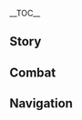 {{CharacterTabs}}
{{LanguageTabs}}
__TOC__
==Story==
{{VO/Story
|character           = Gorou
|language            = ko
|name                = 고로

|vo_01_01_title      = 첫 만남…
|vo_01_01_subtitle   = Hello
|vo_01_01_file       = VO_{language}{character} Hello.ogg
|vo_01_01_tx         = 와타츠미섬 저항군 대장 고로, 도우러 왔어! 네 명성은 익히 들어 알고 있지. 난 네 옆에서 함께 싸우고, 함께 승리할 거야! 어때? 방금 내 대사? 꽤 괜찮은 기세였지?
|vo_01_01_rm         = Watacheumiseom jeohanggun daejang Goro, doureo wasseo! Ne myeongseong'eun iki deureo algo ijji. Nan ne yeopeseo hamkke ssaugo, hamkke seungrihal geoya! Eottae? Banggeum nae daesa? Kkwae gwaenchaneun giseyeojji?
|vo_02_01_title      = 잡담・군사 전략
|vo_02_01_subtitle   = Chat: Tactics
|vo_02_01_file       = VO_{language}{character} Chat - Tactics.ogg
|vo_02_01_tx         = 항상 전투태세를 갖춰야 변수에 대응할 수 있어
|vo_02_01_rm         = Hangsang jeontutaesereul gachwoya byeonsue daeeunghal su isseo
|vo_02_02_title      = 잡담・훈련
|vo_02_02_subtitle   = Chat: Training
|vo_02_02_file       = VO_{language}{character} Chat - Training.ogg
|vo_02_02_tx         = 모처럼 전투가 없으니까, 체력 훈련이나 하자!
|vo_02_02_rm         = Mocheoreom jeontuga eopsseunikka, cheryeok hunryeonina haja!
|vo_02_03_title      = 잡담・체격
|vo_02_03_subtitle   = Chat: Physique
|vo_02_03_file       = VO_{language}{character} Chat - Physique.ogg
|vo_02_03_tx         = 건장한 체격은 힘의 상징이지. 사기를 높이는 데도 도움 되고. 더 노력해야겠어!
|vo_02_03_rm         = Geonjanghan chegyeogeun him-ui sangjing'iji. Sagireul nopineun dedo doum doego. Deo noryeokaeyagesseo!
|vo_03_01_title      = 비가 올 때…
|vo_03_01_subtitle   = When It Rains
|vo_03_01_file       = VO_{language}{character} When It Rains.ogg
|vo_03_01_tx         = 꼬리가 젖었네…. 모닥불에서 좀 말려야겠어
|vo_03_01_rm         = Kkoriga jeojeonne... Modakbureseo jom mallyeoyagesseo
|vo_03_02_title      = 번개가 칠 때…
|vo_03_02_subtitle   = When Thunder Strikes
|vo_03_02_file       = VO_{language}{character} When Thunder Strikes.ogg
|vo_03_02_tx         = 적군인가!?
|vo_03_02_rm         = Jeokguninga!?
|vo_03_03_title      = 눈이 올 때…
|vo_03_03_subtitle   = When It Snows
|vo_03_03_file       = VO_{language}{character} When It Snows.ogg
|vo_03_03_tx         = 추워… 이런 날씨에 야외활동은 안 하는 게 좋지…
|vo_03_03_rm         = Chuwo... ireon nalssie yaoehwaldong'eun an haneun ge jochi...
|vo_03_04_title      = 햇살이 좋을 때…
|vo_03_04_subtitle   = When the Sun Is Out
|vo_03_04_file       = VO_{language}{character} When the Sun Is Out.ogg
|vo_03_04_tx         = 햇볕을 쬐는 건 좋지만, 사기가 해이해지면 안 돼
|vo_03_04_rm         = Haetbyeocheul jjoeneun geon jochiman, sagiga haeihaejimyeon an dwae
|vo_03_05_title      = 강풍이 불 때…
|vo_03_05_subtitle   = When the Wind Is Blowing
|vo_03_05_file       = VO_{language}{character} When the Wind Is Blowing.ogg
|vo_03_05_tx         = 순풍일 땐 우리가 유리해. 역풍이래도 겁먹을 필요 없어!
|vo_03_05_rm         = Sunpung'il ttaen uriga yurihae. Yeokpung'iraedo geopmeogeul piryo eopsseo!
|vo_04_01_title      = 아침 인사…
|vo_04_01_subtitle   = Good Morning
|vo_04_01_file       = VO_{language}{character} Good Morning.ogg
|vo_04_01_tx         = 아침 훈련 시간인데, 같이 등산 갈래?
|vo_04_01_rm         = Achim hunryeon siganinde, gachi deungsan gallae?
|vo_04_02_title      = 점심 인사…
|vo_04_02_subtitle   = Good Afternoon
|vo_04_02_file       = VO_{language}{character} Good Afternoon.ogg
|vo_04_02_tx         = 점심은 생선 무조림과 흰 쌀밥이야. 이 조합이 저항군들 사이에서 유행이거든, 너도 한번 먹어봐
|vo_04_02_rm         = Jeomsimeun saengseon mujorimgwa huin ssalbabiya. I johabi jeohanggundeul saieseo yuhaeng'igeodeun, neodo hanbeon meogeobwa
|vo_04_03_title      = 저녁 인사…
|vo_04_03_subtitle   = Good Evening
|vo_04_03_file       = VO_{language}{character} Good Evening.ogg
|vo_04_03_tx         = 밤에도 태만하지 말고 눈이 어둠에 익숙해질 수 있게 해야 돼. 칠흑같이 어두운 곳이 전쟁터가 될 수도 있으니까
|vo_04_03_rm         = Bamedo taemanhaji malgo nuni eodume iksukaejil su ikke haeya dwae. Chireukkachi eoduun gosi jeonjaengteoga doel sudo isseunikka
|vo_04_04_title      = 굿나잇…
|vo_04_04_subtitle   = Good Night...
|vo_04_04_file       = VO_{language}{character} Good Night.ogg
|vo_04_04_tx         = 피곤해? 그럼 보초는 내가 설 테니까 넌 좀 쉬어! 네가 돌아왔을 때 모든 게 전과 똑같은 모습일 거라고 내가 보장할게
|vo_04_04_rm         = Pigonae? Geureom bochoneun naega seol tenikka neom jom swieo! Nega dorawasseul ttae modeun ge jeongwa ttokkateun moseubil georago naega bojanghalge
|vo_05_01_title      = 고로 자신에 대해・형님
|vo_05_01_subtitle   = About {character}: Top Dog
|vo_05_01_file       = VO_{language}{character} About {character} - Top Dog.ogg
|vo_05_01_tx         = 「고로 형님」? 어디서 들은 거야? 휴… 솔직히 말할게. 평소 장병들과 친하게 지내거든. 좋은 물건이 있으면 다 같이 공유하기도 하고. 그래서 그들이 날 존중하는 의미로 사석에서 형님이라고 부르곤 해. 하지만 다들 나보다 나이가 많은걸…
|vo_05_01_rm         = "Goro Hyeongnim"? Eodiso deureun geoya? Hyu... soljiki maralkke. Pyeongso jangbyeongdeulgwa chinhage jinaegeodeun. Joeun mulgeoni isseumyeon da gachi gong'yuhagido hago. Geuraeseo geudeuri nal jonjunghaneun uimiro saseogeseo hyeongnimirago bureugon hae. Hajiman dadeul naboda naiga maneungeol...
|vo_05_02_title      = 고로 자신에 대해・의견
|vo_05_02_subtitle   = About {character}: Advice
|vo_05_02_friendship = 4
|vo_05_02_file       = VO_{language}{character} About {character} - Advice.ogg
|vo_05_02_tx         = 내가 항상 전투에서 이겨서 그런지 장병들은 날 대단한 사람이라고 생각하는 모양이야. 아주 작은 일에도 내 의견을 묻곤 해. 그들의 눈빛을 보면 거절할 수 없지만, 내 계략에도 한계가 있어서… 원칙적인 얘기나, 감으로 대답을 해줄 수밖에 없거든. 에휴, 뭔가 좀 미안한 것 같네…
|vo_05_02_rm         = Naega hangsang jeontueseo igyeoseo geureonji jangbyeongdeureun nal daedanan saramirago saenggakaneun moyang'iya. Aju jageun iredo nae uigyeoneul mukkon hae. Geudeul-ui nunbicheul bomyeon geojeolhal su eopjjiman, nae gyeryagedo hangyega isseoseo... wonchikjeogin yaegina, gameuro daedabeul haejul subakke eopkkeodeun. Ehyu, mwonga jom mianhan geot ganne...
|vo_06_01_title      = 우리에 대해・고민 상담
|vo_06_01_subtitle   = About Us: Speaking Your Mind
|vo_06_01_file       = VO_{language}{character} About Us - Speaking Your Mind.ogg
|vo_06_01_tx         = 고민 있으면 마음속에 묻어두지 말고, 나한테 얘기해. 내가 모든 일을 다 잘하진 않지만, 최선을 다해서 방법을 생각해 볼게! 내 대답이… 좀 못 미더울 수도 있지만, 너의 가장 좋은 청중이 되어줄게
|vo_06_01_rm         = Gomin isseumyeon maeumsoge mudeoduji malgo, nahante yaegihae. Naega modeun ireul da jarajin anchiman, choeseoneul dahaeseo bangbeobeul saenggakhae bolkke! Nae daedabi... jom mot mideoul sudo ijjiman, neo-ui gajang joeun cheongjung'i doeeojulkke
|vo_06_02_title      = 우리에 대해・동고동락
|vo_06_02_subtitle   = About Us: Camaraderie
|vo_06_02_friendship = 6
|vo_06_02_file       = VO_{language}{character} About Us - Camaraderie.ogg
|vo_06_02_tx         = 같이 훈련하고, 같이 밥 먹고, 같이 쉬면… 소통하기도 편하고, 호흡도 잘 맞게 돼. 중요한 순간에 눈빛만으로 메시지를 전달할 수도 있고… 어? 그러면 안 돼? 음… 나랑 다른 형제들은 다 이렇게 친해졌는데
|vo_06_02_rm         = Gachi hunryeonhago, gachi bap meokgo, gachi swimyeon... sotonghagido pyeonhago, hoheupdo jal makke dwae. Jung'yohan sungane nunbitmaneuro mesijireul jeondalhal sudo ikko... eo? Geureomyeon an dwae? Eum... narang dareun hyeongjedeureun da ireoke chinaejyeonneunde
|vo_07_01_title      = 「신의 눈」에 대해…
|vo_07_01_subtitle   = About the Vision
|vo_07_01_friendship = 4
|vo_07_01_file       = VO_{language}{character} About the Vision.ogg
|vo_07_01_tx         = 「신의 눈」은 내가 전장에서 더 큰 책임을 지고, 전우들을 위해 길을 열 수 있도록 많은 도움을 주지. 하지만 개인의 힘이 아무리 강해도 전쟁의 승패를 좌우할 수 없어. 모두가 힘을 합치는 게 제일 중요하지
|vo_07_01_rm         = "Sin-ui Nun"eun naega jeonjang'eseo deo keun chaegimeul jigo, jeonudeureul wihae gireul yeol su ittorok maneun doumeul juji. Hajiman gaein-ui himi amuri ganghaedo jeonjaeng-ui seungpaereul jwauhal su eopsseo. Moduga himeul hapchineun ge jeil jung'yohaji
|vo_07_02_title      = 하고 싶은 이야기・가벼운 옷차림
|vo_07_02_subtitle   = Something to Share: Dressed for Battle
|vo_07_02_friendship = 4
|vo_07_02_file       = VO_{language}{character} Something to Share - Dressed for Battle.ogg
|vo_07_02_tx         = 가벼운 옷차림으로 전투에 나가는 게 나랑 잘 맞아. 난 전장을 빠르게 누비며 승기를 잡는 데 자신 있거든. 내 화살은 가장 강한 장병을 겨누고, 상대방의 기세를 꺾어버리지
|vo_07_02_rm         = Gabyeoun ocharimeuro jeontue haganeun ge narang jal maja. Nan jeonjang'eul ppareuge nubimyeo seunggireul japneun de jasin ikkeodeun. Nae hwasareun gajang ganghan jangbyeong'eul gyeonugo, sangdaebang-ui gisereul kkeokkeobeoriji
|vo_07_03_title      = 하고 싶은 이야기・상승장군
|vo_07_03_subtitle   = Something to Share: Ever-Victorious General
|vo_07_03_file       = VO_{language}{character} Something to Share - Ever-Victorious General.ogg
|vo_07_03_tx         = 장병들이 내게 「뾰족 귀의 상승 장군」이라는 별명을 붙여줬어. 게다가 「고로 형님의 귀를 만지면 상승 장군의 행운을 얻을 수 있다」는 이상한 소문까지 돌고 있지. 아… 만지는 건 절대 안 돼! 그들이 아무리 재밌어하더라도 안 된다고! 음? 너도 만져보고 싶다고? 야, 야…
|vo_07_03_rm         = Jangbyeongdeuri naege "Ppyojok Gwi-ui Sangseung Janggun"iraneun byeolmyeong'eul buchyeojwosseo. Gedaga "Goro hyeongnim-ui gwireul manjimyeon sangseung janggun-ui haeng'uneul eodeul su itta"neun isanghan somunkkaji dolgo ijji. A... manjineun geon jeoldae an dwae! Geudeuri amuri jaemisseohadeorado an doendago! Eum? Neodo manjyeobogo sipttago? Ya, ya...
|vo_07_04_title      = 흥미있는 일…
|vo_07_04_subtitle   = Interesting Things
|vo_07_04_file       = VO_{language}{character} Interesting Things.ogg
|vo_07_04_tx         = 리월엔 구름 위로 높이 솟은 산들이 많다던데, 직접 가서 보고 등산도 해보고 싶어
|vo_07_04_rm         = Riworen gureum wiro nopi soseun sandeuri mantadeonde, jikjeop gaseo bogo deungsando haebogo sipeo
|vo_08_01_title      = 북두에 대해…
|vo_08_01_subtitle   = About [[Beidou]]
|vo_08_01_friendship = 4
|vo_08_01_file       = VO_{language}{character} About Beidou.ogg
|vo_08_01_tx         = 북두 선장은 의리를 중시하고 실력도 뛰어나서 존경받을 만해. 동료들이 분쟁에 휘말리는 걸 원치 않는다고 했던 그녀의 말을 우리도 이해해. 그래서 꼭 필요할 때만 도움을 청하지
|vo_08_01_rm         = Bukdu seonjang'eun uirireul jungsihago sillyeokdo ttwieonaseo jongyeongbadeul manhae. Dongryodeuri bunjaeng'e hwimallineun geol wonchi anneundago haetdeon geunyeo-ui mareul urido ihaehae. Geuraeseo kkok piryoha ttaeman doumeul cheonghaji
|vo_08_02_title      = 카에데하라 카즈하에 대해…
|vo_08_02_subtitle   = About [[Kaedehara Kazuha]]
|vo_08_02_friendship = 4
|vo_08_02_file       = VO_{language}{character} About Kaedehara Kazuha.ogg
|vo_08_02_tx         = 아주 다양한 방랑자를 만나봤지만, 카즈하는 그중에서도 가장 특이한 사람이야. 바람처럼 어디에도 머물지 않지만, 항상 주변 사람에게 뭔가를 가져다주거든. 카즈하와 함께 싸우면서 난 「소탈함」을 배웠어. 어쨌든 난 카즈하랑 꽤 잘 맞아!
|vo_08_02_rm         = Aju dayanghan bangrangjareul mannabwajjiman, Kajuhaneun geujung'eseodeo gajang teugihan saramiya. Baramcheoreom eodiedo meomulji anchiman, hangsang jubyeon saramege mwongareul gajyeodajugeodeun. Kajuhawa hamkke ssaumyeonseo nan "Sotalham"eul baewosseo. Eojjaetteun nan Kajuharang kkwae jal maja!
|vo_08_03_title      = 산고노미야 코코미에 대해・직책
|vo_08_03_subtitle   = About [[Sangonomiya Kokomi]]: Duties
|vo_08_03_friendship = 4
|vo_08_03_file       = VO_{language}{character} About Sangonomiya Kokomi - Duties.ogg
|vo_08_03_tx         = 산고노미야 님은 와타츠미섬의 최고 지도자로서 현재 정세를 파악하고 계획을 세우는 일을 맡고 계셔. 난 세부 사항을 실행하고, 전선의 형세를 통제하는 걸 맡고 있고. 저항군은 모두가 한마음으로 승리만을 좇지
|vo_08_03_rm         = Sangonomiya nimeun Watacheumiseom-ui choego jidojaroseo hyeonjae jeongsereul paakhago gyehoegeul seuneun ireul makko gyesyeo. Nan sebu sahang'eul silhaenghago, jeonseon-ui jyeongsereul tongjehaneun geol makko ikko. Jeohangguneun moduga hanmaeumeuro seungrimaneul jojji
|vo_08_04_title      = 산고노미야 코코미에 대해・태도
|vo_08_04_subtitle   = About Sangonomiya Kokomi: Attitude
|vo_08_04_friendship = 4
|vo_08_04_file       = VO_{language}{character} About Sangonomiya Kokomi - Attitude.ogg
|vo_08_04_tx         = 나는 산고노미야 님을 마음 깊이 존경해. 만약 산고노미야 님의 신묘한 계략이 없었다면 저항군은 전쟁에서 지금과 같은 성과를 거둘 수 없었을 거야. 하지만 사석에서 산고노미야 님은 조용한 생활을 더 좋아하시는 것 같아. 군사 업무 때문이 아니라면 굳이 그분을 방해하는 일은 없어
|vo_08_04_rm         = Naneun Sangonomiya nimeul maeun gipi jongyeonghae. Manyak Sangonomiya nim-ui sinmyohan gyeryagi eopsseottamyeon jeohangguneun jeonjaeng'eseo jigeumgwa gateun seonggwareul geodul su eopsseosseul geoya. Hajiman saseogeseo Sangonomiya nimeun joyonghan saenghwareul deo joahasineun geot gata. Gunsa eommu ttaemuni aniramyeon guji geubuneul banghaehaneun ireun eopsseo
|vo_08_05_title      = 라이덴 쇼군에 대해…
|vo_08_05_subtitle   = About the [[Raiden Shogun]]
|vo_08_05_friendship = 4
|vo_08_05_quest      = Omnipresence Over Mortals
|vo_08_05_file       = VO_{language}{character} About the Raiden Shogun.ogg
|vo_08_05_tx         = 라이덴 쇼군… 어떤 이유 때문이었든, 예전 그녀의 행동엔 동의 못 해. 현재 와타츠미섬과 막부가 평화 조약을 맺긴 했지만, 결코 경계를 늦출 순 없어. 다시 충돌하는 일이 생긴다면, 난 반드시 전선으로 돌아갈 거야
|vo_08_05_rm         = Raiden Syogun... eotteon iyu ttaemunieotteun, yejeon geunyeo-ui haengdong'en dong'ui mot hae. Hyeonjae Watacheumiseomgwa makbuga pyeonghwa joyageul maetgin haejjiman, gyeolko gyeonggyereul neutchul sun eopsseo. Dasi chungdolhaneun iri saenggindamyeon, nan bandeusi jeonseoneuro doragal geoya
|vo_08_06_title      = 쿠죠 사라에 대해…
|vo_08_06_subtitle   = About [[Kujou Sara]]
|vo_08_06_friendship = 4
|vo_08_06_quest      = Stillness, the Sublimation of Shadow
|vo_08_06_file       = VO_{language}{character} About Kujou Sara.ogg
|vo_08_06_tx         = 막부군에 좋은 감정은 없지만, 쿠죠 사라는 아마 막부군 중에서도 가장 정직한 장성일 거야. 여러 번 겨뤄봤는데, 이길 때도 있고 질 때도 있었지. 전엔 성숙하지 못하게도 저런 사람이 민중의 염원을 소중히 여기고, 막부의 통제를 받지 않으면 좋겠다고 생각한 적이 있어
|vo_08_06_rm         = Makbugune joeun gamjeong'eun eopjjiman, Kujyo Saraneun makbugun jung'eseodo gajang jeongjikhan jangseong'il geoya. Yeoreo beon gyeorwobwanneunde, igil ttaedo ikko jil ttaedo isseojji. Jeonen seongsukhaji motagedo jeoreon sarami minjung-ui yeomwoneul sojunghi yeogigo, makbu-ui tongjereul bajji aneumyeon jokettago saenggakhan jeogi isseo
|vo_08_07_title      = 야에 미코에 대해…
|vo_08_07_subtitle   = About [[Yae Miko]]
|vo_08_07_friendship = 4
|vo_08_07_file       = VO_{language}{character} About Yae Miko.ogg
|vo_08_07_tx         = 그 여자 얘기는 안 하면 안 돼? 네가 하라는 거 다 도와줄게, 허드렛일도 괜찮아…. 으… 내 정신건강을 위해서라도 화제를 바꾸는 게 어때?
|vo_08_07_rm         = Geu yeoja yaegineun an hamyeon an dwae? Nega haraneun geo da dowajulkke, heodeuret'ildo gwaenchana... Eu... nae jeongsingeongang'eul wihaeseorado hwajereul bakkuneun ge eottae?
|vo_08_08_title      = 카미사토 아야카에 대해…
|vo_08_08_subtitle   = About [[Kamisato Ayaka]]
|vo_08_08_friendship = 4
|vo_08_08_quest      = Stillness, the Sublimation of Shadow
|vo_08_08_file       = VO_{language}{character} About Kamisato Ayaka.ogg
|vo_08_08_tx         = 야시로 봉행은 막부에 속해있긴 하지만 민중의 입장에 더 가까이 서 있지. 이런 곤란한 상황에서 「백로공주」가 자신의 입장을 확고히 할 수 있었던 걸 보면 굉장히 냉정하고 일처리를 잘하는 사람 같아. 그 점은 배울만해
|vo_08_08_rm         = Yasiro bonghaeng'eun makbue sokaeikkin hajiman minjung-ui ipjang'e deo gakkai seo ijji. Ireon gonranhan sanghwang'eseo "Baekrogongju"ga jasin-ui ipjang'eul hwakgohi hal su isseotteon geol bomyeon goengjanghi naengjeonghago ilcheorireul jalhaneun saram gata. Geu jeomeun baeulmanhae
|vo_08_09_title      = 사유에 대해…
|vo_08_09_subtitle   = About [[Sayu]]
|vo_08_09_friendship = 4
|vo_08_09_file       = VO_{language}{character} About Sayu.ogg
|vo_08_09_tx         = 우리 쪽 정보에 의하면 그 닌자는 잠입술법이 뛰어나다던데, 산고노미야 님의 묘책 속에서 그녀의 인술이 유용하게 쓰이지 않을까 싶어…. 하지만 행방이 워낙 묘연하다는 소문도 있어서 불러오기 쉽지 않을 것 같은데… 음? 야시로 봉행 사람이라고? …어, 그럼 됐어
|vo_08_09_rm         = Uri jjok jeongbo'e uihamyeon geu ninjaneun jamipsulbeobi ttwieonadadeonde, Sangonomiya nim-ui myochaek sogeseo geunyeo-ui insuri yuyonghage sseuiji aneulkka sipeo... Hajiman haengbang'i wonak myoyeonhadaneun somundo isseoseo bulleoogi swipji aneul geot gateunde... Eum? Yasiro bonghaeng saramirago? ...Eo, geureom dwaesseo
|vo_08_10_title      = 시카노인 헤이조에 대해…
|vo_08_10_subtitle   = About [[Shikanoin Heizou]]
|vo_08_10_friendship = 4
|vo_08_10_file       = VO_{language}{character} About Shikanoin Heizou.ogg
|vo_08_10_tx         = 그 수상하기 짝이 없고 빈둥거리기만 하는 탐정 선생? 어쨌든 막부 출신인 사람을 완전히 믿을 순 없어. 계속 주시할 거야! 그나저나 그 사람 추리 능력은 꽤 있던데. 그게 어떤 음모인지 아닌지는… 음, 시간이 말해주겠지
|vo_08_10_rm         = Geu susanghagi jjagi eopkko bindunggeorigiman haneun tamjeong seonsaeng? Eojjaetteun makbu chulsinin sarameul wanjeonhi mideul sun eopsseo. Gyesok jusihal geoya! Geunajeona geu saram churo neungryeogeun kkwae itteonde. Geuge eotteon eummoinji aninjineun... eum, sigani malhaejugejji
|vo_09_01_title      = 고로에 대해 알기・첫 번째
|vo_09_01_subtitle   = More About {character}: I
|vo_09_01_file       = VO_{language}{character} More About {character} - 01.ogg
|vo_09_01_tx         = 난 대부분의 시간을 전쟁터에서 보내니까, 내 얘기가 재밌진 않을 텐데… 그래도 네가 듣고 싶다면 천천히 말해줄게! 생각나면 생각나는 대로!
|vo_09_01_rm         = Nan daebubun-ui siganeul jeonjaengteo'eseo bonaenikka, nae yaegiga jaemijjin aneul tende... geuraedo nega deukko sipdamyeon cheoncheonhi malhaejulkke! Saenggaknamyeon saenggaknaneun daero!
|vo_09_02_title      = 고로에 대해 알기・두 번째
|vo_09_02_subtitle   = More About {character}: II
|vo_09_02_friendship = 3
|vo_09_02_file       = VO_{language}{character} More About {character} - 02.ogg
|vo_09_02_tx         = 난 대단한 지략도 없고, 가진 거라곤 오직 두 손과 목숨뿐이야. 어쩌면 내 손이 그만큼 강하고, 생명력이 질긴 거겠지. 수많은 악전고투 속에서도 살아남았으니까. 누군가는 날 따르기만 하면 절망적인 전투에서도 무사할 수 있다고 말하곤 해. 그러다 보니 어느새 사람들이 인정해 주는 장성이 된 거야
|vo_09_02_rm         = Nan daedanhan jiryakdo eopkko, gajin georagon ojik du songwa moksumppuniya. Eojjeomyeon nae soni geumankeum ganghago, saengmyeongryeogi jilgin geogejji. Sumaneun akjeongotu sogeseodo saranamasseunikka. Nugunganeun nal ttareugiman hamyeon jeolmangjeogun jeontueseodo musahal su ittago malhagon hae. Geureoda boni eoneusae saramdeuri injeonghae juneun jangseong'i doen geoya
|vo_09_03_title      = 고로에 대해 알기・세 번째
|vo_09_03_subtitle   = More About {character}: III
|vo_09_03_friendship = 4
|vo_09_03_quest      = Stillness, the Sublimation of Shadow
|vo_09_03_file       = VO_{language}{character} More About {character} - 03.ogg
|vo_09_03_tx         = 처음에 우리의 적은 도적 떼와 해적 그리고 마물이었지만, 후에 라이덴 쇼군이 「안수령」을 내렸어. 기고만장한 막부군이 우리 앞으로 몰려왔지만, 우리에게 호되게 당했지. 하하, 그들도 아마 이렇게 격렬한 저항에 부딪히게 될 거라곤 생각도 못 했을 거야
|vo_09_03_rm         = Cheoeume uri-ui jeogeun dojeok ttewa haejeok geurigo mamurieojjiman, hue Raiden Syoguni "Ansuryeong"eul naeryeosseo. Gigomanjanghan makbuguni uri apeuro mollyeowajjiman, uriege hodoege danghaejji. Haha, geudeuldo ama ireoke gyeokryeolhan jeohang'e budichige doel georagon saenggakdo mot haesseul geoya
|vo_09_04_title      = 고로에 대해 알기・네 번째
|vo_09_04_subtitle   = More About {character}: IV
|vo_09_04_friendship = 5
|vo_09_04_file       = VO_{language}{character} More About {character} - 04.ogg
|vo_09_04_tx         = 난 전투가 시작되면 무아지경이 돼서 적진 속으로 너무 깊게 돌격하는 치명적인 단점이 있다고 산고노미야 님이 말씀해주셨어. 용맹한 건 좋지만, 군대를 통솔하는 장성이라면 결코 그래선 안 된다고 말이야. 나… 나도 고치려고 노력하고 있어! 네가… 내 옆에서 지켜봐 줄 수 있을까?
|vo_09_04_rm         = Nan jeontuga sijakdoemyeon muajigyeong'i dwaeseo jeokjin sogeuro neomu gipkke dolgyeokhaneun chimyeongjeogin danjeomi ittago Sangonomiya nimi malsseumhaejusyeosseo. Yongmaenghan geon jochiman, gundaereul tongsolhaneun jangseong'iramyeon gyeolko geuraeseo an doendago mariya. Na... nado gochiryeogo noryeokhago isseo! Nega... nae yeopeseo jikyeobwa jul su isseulkka?
|vo_09_05_title      = 고로에 대해 알기・다섯 번째
|vo_09_05_subtitle   = More About {character}: V
|vo_09_05_friendship = 6
|vo_09_05_file       = VO_{language}{character} More About {character} - 05.ogg
|vo_09_05_tx         = 내가 끝까지 저항해야 할 대상은 특정 단체나 진영이 아닌 「악의」야. 이런 「악의」는 모두의 염원을 짓밟고 평온한 생활을 파괴하고 제멋대로 모두를 해하지…. 그것들을 완전히 소멸시키면 난 안심하고 무기를 내려놓을 수 있을 거야. 그때가 오면 편한 옷으로 갈아입고… 와타츠미섬에서 너랑 산책하고 싶어!
|vo_09_05_rm         = Naega kkeutkkaji jeohanghaeya hal daesang'eun teukjeong danchena jineyong'i anin "Agui"ya. Ireon "Agui"neun modu-ui yeomwoneul jitbalkko pyeong'onhan saenghwareul pagoehago jemeottaero modureul haehaji... Geugeotdeureul wanjeonhi somyeonsikimyeon nan ansimhago mugireul naeryeonoeul su isseul geoya. Geuttaega omyeon pyeonhan oseuro garaipkko... Watacheumiseomeseo neorang sanchaekhago sipeo!
|vo_10_01_title      = 고로의 취미…
|vo_10_01_subtitle   = {character}'s Hobbies
|vo_10_01_file       = VO_{language}{character} Hobbies.ogg
|vo_10_01_tx         = 난 등산을 좋아해. 험준한 산일수록 좋아! 등산은 내 육체와 정신을 단련시켜서 날 더 강하게 만들어 주거든. 그리고 동료와 함께 산에 올라 땀을 흘린 뒤 같이 산속의 절경을 감상하는 것도 인생의 큰 즐거움이지! 근데… 이나즈마의 최고봉에 오를 용기… 아니… 그럴 생각은 없어…
|vo_10_01_rm         = Nan deungsaneul joahae. Heomjunhan sanilsurok joa! Dungsaneun nae yukchewa jeongsineul danryeonsikyeoseo nal deo ganghage mandeureo jugeodeun. Geurigo dongryowa hamkke sane olla ttameul heullin dwi gachi sansok-ui jeolgyeong'eul gamsanghaneun geotto insaeng-ui keun jeulgeoumiji! Geunde... Inajeuma-ui choegobong'e oreul yonggi... ani... geureol saenggageun eopsseo...
|vo_10_02_title      = 고로의 고민…
|vo_10_02_subtitle   = {character}'s Troubles
|vo_10_02_file       = VO_{language}{character} Troubles.ogg
|vo_10_02_tx         = 가벼운 옷차림으로 전투에 나서도 불편할 때가 있어. 불 공격이라도 당하면, 내 꼬리를 특별히 조심해야 하거든
|vo_10_02_rm         = Gabyeoun ocharimeuro jeontue naseodo bulpyeonhal ttaega isseo. Bul gonggyeogirado danghamyeon, nae kkorireul teukbyeolhi josimhaeya hageodeun
|vo_10_03_title      = 좋아하는 음식…
|vo_10_03_subtitle   = Favorite Food
|vo_10_03_file       = VO_{language}{character} Favorite Food.ogg
|vo_10_03_tx         = 난 케이크와 삼색 경단을 좋아해! 음… 아마 이런 정교한 디저트는 자주 안 먹어서 그런가 봐. 군대 음식은 간편하고 빠르게 조리해야 해서 조미료를 많이 안 쓰거든. 설탕은 그중에서도 더 귀하고. 단맛은… 정말 참을 수 없어!
|vo_10_03_rm         = Nan keikeuwa samsaek gyeongdaneul joahae! Eum... ama ireon jeonggyohan dijeoteuneun jaju an meogeoseo geureonga bwa. Gundae eumsigeun ganpyeonhago ppareuge jorihaeya haeseo jomiryoreul mani an sseugeodeun. Seoltang'eun geujung'eseodo deo gwihago. Danmaseun... jeongmal chameul su eopsseo!
|vo_10_04_title      = 싫어하는 음식…
|vo_10_04_subtitle   = Least Favorite Food
|vo_10_04_file       = VO_{language}{character} Least Favorite Food.ogg
|vo_10_04_tx         = 편식은 잘 안 하지만, 양파는 예외야. 한 번은 보급병이 밥에 다진 양파를 넣은 적이 있는데, 그 자리에서 엉엉 울어버렸어… 어휴, 창피해라! 보급병도 엄청 미안해했지
|vo_10_04_rm         = Pyeonsigeun jal an hajiman, yangpaneun ye'oeya. Han beoneun bogeupbyeong'i babe dajin yangpareul neoeun jeogi inneunde, geu jarieseo eong'eong ureobeoryeosseo... Eohyu, changpihaera! Bogeupbyeongdo eomcheong mianhaehaejji

<!-- Receiving a Gift -->
|vo_11_01_title      = 선물 획득・첫 번째
|vo_11_01_subtitle   = Receiving a Gift: I
|vo_11_01_file       = VO_{language}{character} Receiving a Gift - 01.ogg
|vo_11_01_tx         = 이 달콤한 맛은 정말 참을 수 없어!
|vo_11_01_rm         = I dalkomhanmaseun jeongmal chameul su eopsseo!
|vo_11_02_title      = 선물 획득・두 번째
|vo_11_02_subtitle   = Receiving a Gift: II
|vo_11_02_file       = VO_{language}{character} Receiving a Gift - 02.ogg
|vo_11_02_tx         = 오! 사기가 마구 오르는걸! 내가 도울 만한 일 있어?
|vo_11_02_rm         = O! Sagiga magu oreuneungeol! Naega doul manhan il isseo?
|vo_11_03_title      = 선물 획득・세 번째
|vo_11_03_subtitle   = Receiving a Gift: III
|vo_11_03_file       = VO_{language}{character} Receiving a Gift - 03.ogg
|vo_11_03_tx         = 생각보다 맵네… 우으, 나… 나 몸에 힘이 안 들어가
|vo_11_03_rm         = Saenggakboda maepne... Ueu, na... na mome himi an deureoga
|vo_12_01_title      = 생일…
|vo_12_01_subtitle   = Birthday
|vo_12_01_file       = VO_{language}{character} Birthday.ogg
|vo_12_01_tx         = 오늘은 네 생일이잖아, 아주 의미 있는 날이지! 내가 축하해줄게! 우리 해변에서 모닥불 피워놓고 싱싱한 물고기랑 꽃게도 잡자! 내가 직접 대장 특급 「사기충전 만찬」을 만들어 줄게!
|vo_12_01_rm         = Oneureun ne saeng'irijana, aju uimi inneun nariji! Naega chukhahaejulkke1 Uri haebyeoneseo modakbul piwonoko singsinghan mulgogirang kkokkedo japja! Naega jikjeop daejang teukgeup "Sagichungjeon Manchan"eul mandeureo julkke!
|vo_13_01_title      = 돌파의 느낌・기
|vo_13_01_subtitle   = Feelings About Ascension: Intro
|vo_13_01_ascension  = 1
|vo_13_01_file       = VO_{language}{character} Feelings About Ascension -  01.ogg
|vo_13_01_tx         = 강한 힘은 동료를 지키기 위해 존재해
|vo_13_01_rm         = Ganghan himeun dongryoreul jikigi wihae jonjaehae
|vo_13_02_title      = 돌파의 느낌・승
|vo_13_02_subtitle   = Feelings About Ascension: Building Up
|vo_13_02_ascension  = 2
|vo_13_02_file       = VO_{language}{character} Feelings About Ascension -  02.ogg
|vo_13_02_tx         = 방어만으로는 동료를 지킬 수 없어. 적극적으로 공격해야 해
|vo_13_02_rm         = Bang'eomaneuroneun dongryoreul jikil su eopsseo. Jeokgeukjeogeuro gonggyeokhaeya hae
|vo_13_03_title      = 돌파의 느낌・전
|vo_13_03_subtitle   = Feelings About Ascension: Climax
|vo_13_03_ascension  = 4
|vo_13_03_file       = VO_{language}{character} Feelings About Ascension -  03.ogg
|vo_13_03_tx         = 승리하는 비법은, 전투의 의미를 되새기며 올바른 전술에 따라 예리한 기세로 공격하는 거야
|vo_13_03_rm         = Seungrihaneun bibeobeun, jeontu-ui uimireul doesaegimyeon olbareul jeonsure ttara yerihan gisero gonggyeokhaneun geoya
|vo_13_04_title      = 돌파의 느낌・결
|vo_13_04_subtitle   = Feelings About Ascension: Conclusion
|vo_13_04_ascension  = 6
|vo_13_04_file       = VO_{language}{character} Feelings About Ascension -  04.ogg
|vo_13_04_tx         = 막을 수 없는 기세로 전우들과 호흡을 잘 맞추면 어떤 상항에서든 승리할 수 있구나. 알려줘서 고마워! 이건 우리 두 사람이 함께 이뤄낸 승리야
|vo_13_04_rm         = Mageul su eomneun gisero jeonudeulgwa hoheubeul jal machumyeon eotteon sanghwang'eseodeun seungrihal su ikkuna. Allyeojwoseo gomawo! Igeon uri du sarami hamkke irwonaen seungriya
|vo_13_04_tl         = 
}}

==Combat==
{{Combat VO
|character           = Gorou
|language            = ko

|skill_1_tx          = 진군하라!
|skill_1_rm          = Jingunhara!
|skill_2_tx          = 공격!
|skill_2_rm          = Gonggyeok!
|skill_3_tx          = 대열을 맞춰!
|skill_3_rm          = Daeyeoreul machwo!

|burst_1_tx          = 나와 함께 출정!
|burst_1_rm          = Nawa hamkke chuljeong!
|burst_2_tx          = 파죽지세!
|burst_2_rm          = Pajukjise!
|burst_3_tx          = 기선제압이다!
|burst_3_rm          = Giseonjeabida!

|sprint-s_1_tx       = 날 따라와
|sprint-s_1_rm       = Nal ttarawa
|sprint-s_2_file     = Sprint Start 02,Sprint Start 03

|glider_1_file       = Deploying Wind Glider 01,Deploying Wind Glider 02,Deploying Wind Glider 03

|chest_1_tx          = 오늘 운이 좋은데!
|chest_1_rm          = Oneul uni joeunde!
|chest_2_tx          = 동료들과 나눠 가지자!
|chest_2_rm          = Dongryodeulgwa nanwo gajija!
|chest_3_tx          = 이 보물상자… 여기서 날 매복한 건가?
|chest_3_rm          = I bomulsangja... yeogiseo nal maebokhan geonga?

|low-hp_1_tx         = 아직 싸울 수 있어!
|low-hp_1_rm         = Ajik ssaul su isseo!
|low-hp_2_tx         = 방심했군!
|low-hp_2_rm         = Bangsimhaekkun!
|low-hp_3_tx         = 항복하긴 아직 일러!
|low-hp_3_rm         = Hangbokhagin ajik illeo!

<!-- Ally at Low HP -->
|ally-low-hp_1_tx    = 잠깐 후퇴해!
|ally-low-hp_1_rm    = Jamkkan hutoehae!
|ally-low-hp_2_tx    = 전열을 지켜!
|ally-low-hp_2_rm    = Jeonyeoreul jikyeo!

|fallen_1_tx         = 패배했군…
|fallen_1_rm         = Paebaehaekkun...
|fallen_2_tx         = 와타츠미섬의… 모두들…
|fallen_2_rm         = Watacheumiseom-ui... Modudeul...
|fallen_3_tx         = 전군… 후퇴하라…
|fallen_3_rm         = Jeongun... Hutoehara...

|hit-l_1_tx          = 간지럽지도 않군!
|hit-l_1_rm          = Ganjireopjjido ankun!
|hit-l_2_file        = Light Hit Taken 02,Light Hit Taken 03,Light Hit Taken 04,Light Hit Taken 05,Light Hit Taken 06

|hit-h_1_tx          = 더 해보시지!
|hit-h_1_rm          = Deo haebosiji!
|hit-h_2_file        = Heavy Hit Taken 02,Heavy Hit Taken 03,Heavy Hit Taken 04,Heavy Hit Taken 05,Heavy Hit Taken 06

|join_1_tx           = 언제든 출발할 수 있어!
|join_1_rm           = Eonjedeun chulbalhal su isseo!
|join_2_tx           = 진군 준비!
|join_2_rm           = Jingun junbi!
|join_3_tx           = 대열을 맞춰라!
|join_3_rm           = Daeyeoreul machwora!

|idle_1_file         = Standby 02

|atk-l_1_file        = Light Attack 01,Light Attack 02,Light Attack 03,Light Attack 04,Light Attack 05,Light Attack 06,Light Attack 07

|atk-m_1_file        = Mid Attack 01,Mid Attack 02,Mid Attack 03

|atk-h_1_file        = Heavy Attack 01,Heavy Attack 02,Heavy Attack 03

|climb_1_file        = Climbing 01,Climbing 02,Climbing 03,Climbing 04,Climbing 05

|climb-b_1_file      = Climbing Breath 01,Climbing Breath 02,Climbing Breath 03

|jump_1_file         = Jumping 01,Jumping 02,Jumping 03,Jumping 04,Jumping 05
}}

==Navigation==
{{Character Navbox|VO-KO}}
